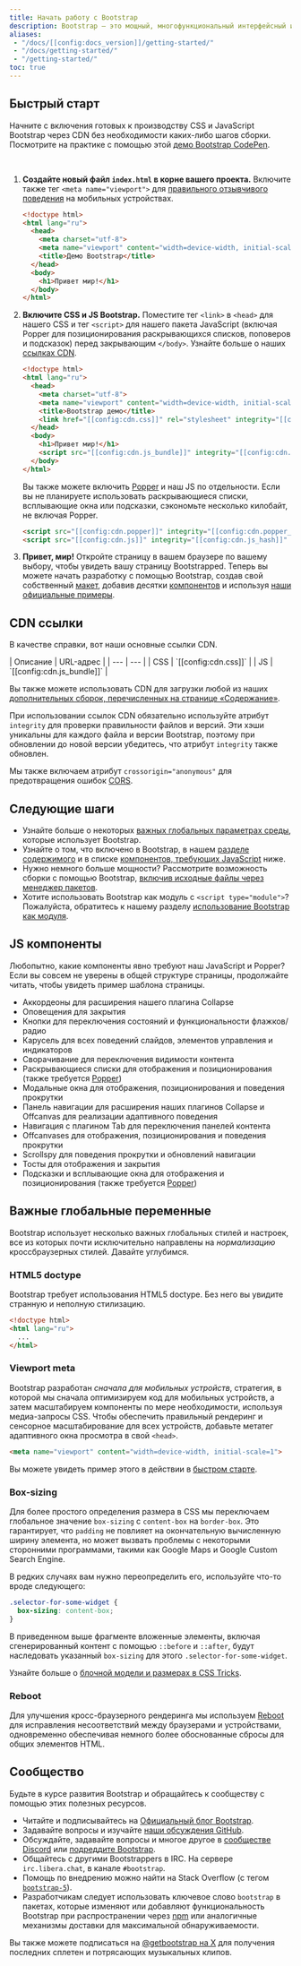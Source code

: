 ```yaml
---
title: Начать работу с Bootstrap
description: Bootstrap — это мощный, многофункциональный интерфейсный инструментарий. Создавайте что угодно — от прототипа до продакшена — за считанные минуты.
aliases:
 - "/docs/[[config:docs_version]]/getting-started/"
 - "/docs/getting-started/"
 - "/getting-started/"
toc: true
---
```


## Быстрый старт

Начните с включения готовых к производству CSS и JavaScript Bootstrap через CDN без необходимости каких-либо шагов сборки. Посмотрите на практике с помощью этой [демо Bootstrap CodePen](https://codepen.io/team/bootstrap/pen/qBamdLj).

<br/>

1. **Создайте новый файл `index.html` в корне вашего проекта.** Включите также тег `<meta name="viewport">` для [правильного отзывчивого поведения](https://developer.mozilla.org/en-US/docs/Web/HTML/Viewport_meta_tag) на мобильных устройствах.

   ```html
   <!doctype html>
   <html lang="ru">
     <head>
       <meta charset="utf-8">
       <meta name="viewport" content="width=device-width, initial-scale=1">
       <title>Демо Bootstrap</title>
     </head>
     <body>
       <h1>Привет мир!</h1>
     </body>
   </html>
   ```

2. **Включите CSS и JS Bootstrap.** Поместите тег `<link>` в `<head>` для нашего CSS и тег `<script>` для нашего пакета JavaScript (включая Popper для позиционирования раскрывающихся списков, поповеров и подсказок) перед закрывающим `</body>`. Узнайте больше о наших [ссылках CDN](#cdn-links).

   ```html
   <!doctype html>
   <html lang="ru">
     <head>
       <meta charset="utf-8">
       <meta name="viewport" content="width=device-width, initial-scale=1">
       <title>Bootstrap демо</title>
       <link href="[[config:cdn.css]]" rel="stylesheet" integrity="[[config:cdn.css_hash]]" crossorigin="anonymous">
     </head>
     <body>
       <h1>Привет мир!</h1>
       <script src="[[config:cdn.js_bundle]]" integrity="[[config:cdn.js_bundle_hash]]" crossorigin="anonymous"></script>
     </body>
   </html>
   ```

   Вы также можете включить [Popper](https://popper.js.org/docs/v2/) и наш JS по отдельности. Если вы не планируете использовать раскрывающиеся списки, всплывающие окна или подсказки, сэкономьте несколько килобайт, не включая Popper.

   ```html
   <script src="[[config:cdn.popper]]" integrity="[[config:cdn.popper_hash]]" crossorigin="anonymous"></script>
   <script src="[[config:cdn.js]]" integrity="[[config:cdn.js_hash]]" crossorigin="anonymous"></script>
   ```

3. **Привет, мир!** Откройте страницу в вашем браузере по вашему выбору, чтобы увидеть вашу страницу Bootstrapped. Теперь вы можете начать разработку с помощью Bootstrap, создав свой собственный [макет]([[docsref:/layout/grid]]), добавив десятки [компонентов]([[docsref:/components/buttons]]) и используя [наши официальные примеры]([[docsref:/examples]]).

## CDN ссылки

В качестве справки, вот наши основные ссылки CDN.

<BsTable>
| Описание | URL-адрес |
| --- | --- |
| CSS | `[[config:cdn.css]]` |
| JS | `[[config:cdn.js_bundle]]` |
</BsTable>

Вы также можете использовать CDN для загрузки любой из наших [дополнительных сборок, перечисленных на странице «Содержание»]([[docsref:/getting-started/contents]]).

При использовании ссылок CDN обязательно используйте атрибут `integrity` для проверки правильности файлов и версий. Эти хэши уникальны для каждого файла и версии Bootstrap, поэтому при обновлении до новой версии убедитесь, что атрибут `integrity` также обновлен.

Мы также включаем атрибут `crossorigin="anonymous"` для предотвращения ошибок [CORS](https://developer.mozilla.org/en-US/docs/Web/HTTP/CORS).

## Следующие шаги

- Узнайте больше о некоторых [важных глобальных параметрах среды](#important-globals), которые использует Bootstrap.
- Узнайте о том, что включено в Bootstrap, в нашем [разделе содержимого]([[docsref:/getting-started/contents/]]) и в списке [компонентов, требующих JavaScript](#js-components) ниже.
- Нужно немного больше мощности? Рассмотрите возможность сборки с помощью Bootstrap, [включив исходные файлы через менеджер пакетов]([[docsref:/getting-started/download#package-managers]]).
- Хотите использовать Bootstrap как модуль с `<script type="module">`? Пожалуйста, обратитесь к нашему разделу [использование Bootstrap как модуля]([[docsref:/getting-started/javascript#using-bootstrap-as-a-module]]).

## JS компоненты

Любопытно, какие компоненты явно требуют наш JavaScript и Popper? Если вы совсем не уверены в общей структуре страницы, продолжайте читать, чтобы увидеть пример шаблона страницы.

- Аккордеоны для расширения нашего плагина Collapse
- Оповещения для закрытия
- Кнопки для переключения состояний и функциональности флажков/радио
- Карусель для всех поведений слайдов, элементов управления и индикаторов
- Сворачивание для переключения видимости контента
- Раскрывающиеся списки для отображения и позиционирования (также требуется [Popper](https://popper.js.org/docs/v2/))
- Модальные окна для отображения, позиционирования и поведения прокрутки
- Панель навигации для расширения наших плагинов Collapse и Offcanvas для реализации адаптивного поведения
- Навигация с плагином Tab для переключения панелей контента
- Offcanvases для отображения, позиционирования и поведения прокрутки
- Scrollspy для поведения прокрутки и обновлений навигации
- Тосты для отображения и закрытия
- Подсказки и всплывающие окна для отображения и позиционирования (также требуется [Popper](https://popper.js.org/docs/v2/))

## Важные глобальные переменные

Bootstrap использует несколько важных глобальных стилей и настроек, все из которых почти исключительно направлены на *нормализацию* кроссбраузерных стилей. Давайте углубимся.

### HTML5 doctype

Bootstrap требует использования HTML5 doctype. Без него вы увидите странную и неполную стилизацию.

```html
<!doctype html>
<html lang="ru">
  ...
</html>
```

### Viewport meta

Bootstrap разработан *сначала для мобильных устройств*, стратегия, в которой мы сначала оптимизируем код для мобильных устройств, а затем масштабируем компоненты по мере необходимости, используя медиа-запросы CSS. Чтобы обеспечить правильный рендеринг и сенсорное масштабирование для всех устройств, добавьте метатег адаптивного окна просмотра в свой `<head>`.

```html
<meta name="viewport" content="width=device-width, initial-scale=1">
```

Вы можете увидеть пример этого в действии в [быстром старте](#быстрый-старт).

### Box-sizing

Для более простого определения размера в CSS мы переключаем глобальное значение `box-sizing` с `content-box` на `border-box`. Это гарантирует, что `padding` не повлияет на окончательную вычисленную ширину элемента, но может вызвать проблемы с некоторыми сторонними программами, такими как Google Maps и Google Custom Search Engine.

В редких случаях вам нужно переопределить его, используйте что-то вроде следующего:

```css
.selector-for-some-widget {
  box-sizing: content-box;
}
```

В приведенном выше фрагменте вложенные элементы, включая сгенерированный контент с помощью `::before` и `::after`, будут наследовать указанный `box-sizing` для этого `.selector-for-some-widget`.

Узнайте больше о [блочной модели и размерах в CSS Tricks](https://css-tricks.com/box-sizing/).

### Reboot

Для улучшения кросс-браузерного рендеринга мы используем [Reboot]([[docsref:/content/reboot]]) для исправления несоответствий между браузерами и устройствами, одновременно обеспечивая немного более обоснованные сбросы для общих элементов HTML.

## Сообщество

Будьте в курсе развития Bootstrap и обращайтесь к сообществу с помощью этих полезных ресурсов.

- Читайте и подписывайтесь на [Официальный блог Bootstrap]([[config:blog]]).
- Задавайте вопросы и изучайте [наши обсуждения GitHub](https://github.com/twbs/bootstrap/discussions).
- Обсуждайте, задавайте вопросы и многое другое в [сообществе Discord](https://discord.gg/bZUvakRU3M) или [подреддите Bootstrap](https://www.reddit.com/r/bootstrap/).
- Общайтесь с другими Bootstrappers в IRC. На сервере `irc.libera.chat`, в канале `#bootstrap`.
- Помощь по внедрению можно найти на Stack Overflow (с тегом [`bootstrap-5`](https://stackoverflow.com/questions/tagged/bootstrap-5)).
- Разработчикам следует использовать ключевое слово `bootstrap` в пакетах, которые изменяют или добавляют функциональность Bootstrap при распространении через [npm](https://www.npmjs.com/search?q=keywords:bootstrap) или аналогичные механизмы доставки для максимальной обнаруживаемости.

Вы также можете подписаться на [@getbootstrap на X](https://x.com/[[config:x]]) для получения последних сплетен и потрясающих музыкальных клипов.
